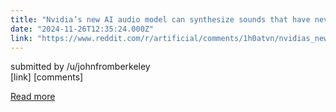 ```yaml
---
title: "Nvidia’s new AI audio model can synthesize sounds that have never existed"
date: "2024-11-26T12:35:24.000Z"
link: "https://www.reddit.com/r/artificial/comments/1h0atvn/nvidias_new_ai_audio_model_can_synthesize_sounds/"
---
```


submitted by    /u/johnfromberkeley  
 [link]   [comments]

[Read more](https://www.reddit.com/r/artificial/comments/1h0atvn/nvidias_new_ai_audio_model_can_synthesize_sounds/)
